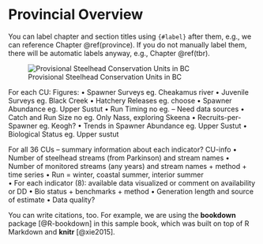 # Provincial Overview {#province}

You can label chapter and section titles using `{#label}` after them, e.g., we can reference Chapter \@ref(province). If you do not manually label them, there will be automatic labels anyway, e.g., Chapter \@ref(tbr).

![Provisional Steelhead Conservation Units in BC](_bookdown_files/steelhead_CUs_combined.png) 

For each CU:
Figures: 
•	Spawner Surveys eg. Cheakamus river
•	Juvenile Surveys eg. Black Creek 
•	Hatchery Releases eg. choose
•	Spawner Abundance eg. Upper Sustut
•	Run Timing no eg. – Need data sources 
•	Catch and Run Size no eg. Only Nass, exploring Skeena 
•	Recruits-per-Spawner eg. Keogh?
•	Trends in Spawner Abundance eg. Upper Sustut 
•	Biological Status eg. Upper sustut 


For all 36 CUs – summary information about each indicator? 
CU-info
•	Number of steelhead streams (from Parkinson) and stream names 
•	Number of monitored streams (any years) and stream names + method + time series 
•	Run = winter, coastal summer, interior summer  
•	For each indicator (8): available data visualized or comment on availability or DD 
•	Bio status + benchmarks + method
•	Generation length and source of estimate 
•	Data quality? 



You can write citations, too. For example, we are using the **bookdown** package [@R-bookdown] in this sample book, which was built on top of R Markdown and **knitr** [@xie2015].
